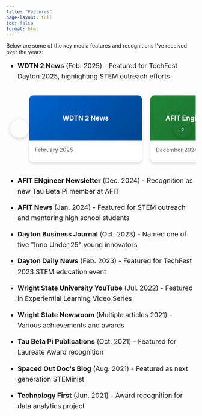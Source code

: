 ```yaml
---
title: "Features"
page-layout: full
toc: false
format: html
---
```


```{=html}
<style>
/* Carousel Card Styles */
.features-carousel {
  position: relative;
  max-width: 1200px;
  margin: 0 auto;
  overflow: hidden;
  padding: 20px 60px; /* Add padding for buttons */
  cursor: grab;
}

.features-carousel:active {
  cursor: grabbing;
}

.carousel-wrapper {
  display: flex;
  transition: transform 0.3s ease;
  gap: 20px;
}

.feature-card {
  min-width: 300px;
  flex-shrink: 0;
  background: white;
  border-radius: 12px;
  box-shadow: 0 4px 6px rgba(0, 0, 0, 0.1);
  overflow: hidden;
  transition: transform 0.3s ease, box-shadow 0.3s ease;
  border: 1px solid #e0e0e0;
}

.feature-card:hover {
  transform: translateY(-5px);
  box-shadow: 0 8px 25px rgba(0, 0, 0, 0.15);
}

.card-image {
  width: 100%;
  height: 120px;
  background: linear-gradient(135deg, var(--bs-primary), var(--bs-secondary));
  display: flex;
  align-items: center;
  justify-content: center;
  color: white;
  font-size: 1.1rem;
  font-weight: bold;
  text-align: center;
  position: relative;
}

.card-image::before {
  content: '';
  position: absolute;
  top: 0;
  left: 0;
  right: 0;
  bottom: 0;
  background: rgba(0,0,0,0.2);
}

.card-image span {
  position: relative;
  z-index: 1;
  padding: 20px;
}

.feature-card-content {
  padding: 15px;
}

.feature-card .date {
  color: #666;
  font-size: 0.9rem;
  margin-bottom: 10px;
  font-weight: 500;
}

/* Carousel Navigation */
.carousel-nav {
  position: absolute;
  top: 50%;
  transform: translateY(-50%);
  background: var(--bs-primary);
  color: white;
  border: none;
  border-radius: 50%;
  width: 50px;
  height: 50px;
  font-size: 1.5rem;
  cursor: pointer;
  transition: all 0.3s ease;
  z-index: 10;
  box-shadow: 0 2px 10px rgba(0,0,0,0.2);
}

.carousel-nav:hover {
  background: var(--bs-primary);
  opacity: 0.8;
  transform: translateY(-50%) scale(1.1);
}

.carousel-nav.prev {
  left: 10px;
}

.carousel-nav.next {
  right: 10px;
}

.carousel-nav:disabled {
  opacity: 0.3;
  cursor: not-allowed;
}

/* Different card colors */
.card-1 { background: linear-gradient(135deg, #007bff, #0056b3); }
.card-2 { background: linear-gradient(135deg, #28a745, #1e7e34); }
.card-3 { background: linear-gradient(135deg, #ffc107, #e0a800); }
.card-4 { background: linear-gradient(135deg, #dc3545, #c82333); }
.card-5 { background: linear-gradient(135deg, #6f42c1, #5a32a3); }
.card-6 { background: linear-gradient(135deg, #fd7e14, #e55a00); }
.card-7 { background: linear-gradient(135deg, #20c997, #17a2b8); }
.card-8 { background: linear-gradient(135deg, #e83e8c, #d91a72); }

/* Responsive adjustments */
@media (max-width: 768px) {
  .feature-card {
    min-width: 280px;
  }
  
  .carousel-nav {
    width: 40px;
    height: 40px;
    font-size: 1.2rem;
  }
  
  .carousel-nav.prev {
    left: 5px;
  }
  
  .carousel-nav.next {
    right: 5px;
  }
}

.features-list {
  max-width: 800px;
  margin: 0 auto 40px auto;
}

.features-list ul {
  list-style-type: disc;
  padding-left: 30px;
}

.features-list li {
  margin-bottom: 15px;
  font-size: 1.1rem;
  line-height: 1.6;
}

.features-list strong {
  color: var(--bs-primary);
}
</style>

<div class="features-list">
  <p>Below are some of the key media features and recognitions I've received over the years:</p>

  <ul>
    <li><strong>WDTN 2 News</strong> (Feb. 2025) - Featured for TechFest Dayton 2025, highlighting STEM outreach efforts</li>
  </ul>

  <div class="features-carousel">
    <button class="carousel-nav prev" onclick="moveCarousel(-1)">‹</button>
    <button class="carousel-nav next" onclick="moveCarousel(1)">›</button>

    <div class="carousel-wrapper" id="carousel">

    <div class="feature-card">
      <div class="card-image card-1">
        <span>WDTN 2 News</span>
      </div>
      <div class="feature-card-content">
        <div class="date">February 2025</div>
      </div>
    </div>

    <div class="feature-card">
      <div class="card-image card-2">
        <span>AFIT Engineer Newsletter</span>
      </div>
      <div class="feature-card-content">
        <div class="date">December 2024</div>
      </div>
    </div>

    <div class="feature-card">
      <div class="card-image card-3">
        <span>AFIT News</span>
      </div>
      <div class="feature-card-content">
        <div class="date">January 2024</div>
      </div>
    </div>

    <div class="feature-card">
      <div class="card-image card-4">
        <span>Dayton Business Journal</span>
      </div>
      <div class="feature-card-content">
        <div class="date">October 2023</div>
      </div>
    </div>

    <div class="feature-card">
      <div class="card-image card-5">
        <span>Dayton Daily News</span>
      </div>
      <div class="feature-card-content">
        <div class="date">February 2023</div>
      </div>
    </div>

    <div class="feature-card">
      <div class="card-image card-6">
        <span>Wright State University</span>
      </div>
      <div class="feature-card-content">
        <div class="date">July 2022</div>
      </div>
    </div>

    <div class="feature-card">
      <div class="card-image card-7">
        <span>Wright State Newsroom</span>
      </div>
      <div class="feature-card-content">
        <div class="date">December 2021</div>
      </div>
    </div>

    <div class="feature-card">
      <div class="card-image card-8">
        <span>Tau Beta Pi</span>
      </div>
      <div class="feature-card-content">
        <div class="date">October 2021</div>
      </div>
    </div>

    </div>
  </div>

  <ul>
    <li><strong>AFIT ENgineer Newsletter</strong> (Dec. 2024) - Recognition as new Tau Beta Pi member at AFIT</li>
    <li><strong>AFIT News</strong> (Jan. 2024) - Featured for STEM outreach and mentoring high school students</li>
    <li><strong>Dayton Business Journal</strong> (Oct. 2023) - Named one of five "Inno Under 25" young innovators</li>
    <li><strong>Dayton Daily News</strong> (Feb. 2023) - Featured for TechFest 2023 STEM education event</li>
    <li><strong>Wright State University YouTube</strong> (Jul. 2022) - Featured in Experiential Learning Video Series</li>
    <li><strong>Wright State Newsroom</strong> (Multiple articles 2021) - Various achievements and awards</li>
    <li><strong>Tau Beta Pi Publications</strong> (Oct. 2021) - Featured for Laureate Award recognition</li>
    <li><strong>Spaced Out Doc's Blog</strong> (Aug. 2021) - Featured as next generation STEMinist</li>
    <li><strong>Technology First</strong> (Jun. 2021) - Award recognition for data analytics project</li>
  </ul>
</div>

<script>
let currentIndex = 0;
const carousel = document.getElementById('carousel');
const carouselContainer = document.querySelector('.features-carousel');
let items = [];
let totalItems = 0;
let isDragging = false;
let startPos = 0;
let currentTranslate = 0;
let prevTranslate = 0;
let animationId = 0;

// Initialize carousel
function initCarousel() {
  items = document.querySelectorAll('.feature-card');
  totalItems = items.length;
  updateCarousel();
  
  // Add mouse events
  carouselContainer.addEventListener('mousedown', dragStart);
  carouselContainer.addEventListener('mousemove', dragMove);
  carouselContainer.addEventListener('mouseup', dragEnd);
  carouselContainer.addEventListener('mouseleave', dragEnd);
  
  // Add touch events
  carouselContainer.addEventListener('touchstart', dragStart, { passive: false });
  carouselContainer.addEventListener('touchmove', dragMove, { passive: false });
  carouselContainer.addEventListener('touchend', dragEnd);
  
  // Add wheel/scroll events for trackpad
  carouselContainer.addEventListener('wheel', handleWheel, { passive: false });
  
  // Prevent context menu
  carouselContainer.addEventListener('contextmenu', e => e.preventDefault());
}

// Calculate how many items fit in view
function getItemsInView() {
  const containerWidth = carouselContainer.offsetWidth - 120; // Account for padding
  const itemWidth = 320; // 300px + 20px gap
  return Math.floor(containerWidth / itemWidth);
}

function updateCarousel() {
  const itemsInView = getItemsInView();
  const maxIndex = Math.max(0, totalItems - itemsInView);
  
  // Ensure currentIndex is within bounds
  currentIndex = Math.max(0, Math.min(currentIndex, maxIndex));
  
  const translateX = currentIndex * -320; // 300px + 20px gap
  currentTranslate = translateX;
  prevTranslate = translateX;
  carousel.style.transform = `translateX(${translateX}px)`;
  
  // Update button states
  const prevBtn = document.querySelector('.carousel-nav.prev');
  const nextBtn = document.querySelector('.carousel-nav.next');
  
  if (prevBtn && nextBtn) {
    prevBtn.disabled = currentIndex === 0;
    nextBtn.disabled = currentIndex >= maxIndex;
  }
}

function moveCarousel(direction) {
  const itemsInView = getItemsInView();
  const maxIndex = Math.max(0, totalItems - itemsInView);
  
  currentIndex += direction;
  currentIndex = Math.max(0, Math.min(currentIndex, maxIndex));
  
  updateCarousel();
}

// Drag functionality
function dragStart(e) {
  e.preventDefault(); // Prevent default behaviors
  
  if (e.type === 'touchstart') {
    startPos = e.touches[0].clientX;
  } else {
    startPos = e.clientX;
  }
  
  isDragging = true;
  animationId = requestAnimationFrame(animation);
  carouselContainer.style.cursor = 'grabbing';
}

function dragMove(e) {
  if (!isDragging) return;
  
  e.preventDefault(); // Prevent page scrolling
  
  let currentPosition;
  if (e.type === 'touchmove') {
    currentPosition = e.touches[0].clientX;
  } else {
    currentPosition = e.clientX;
  }
  
  const diff = currentPosition - startPos;
  currentTranslate = prevTranslate + diff;
}

function dragEnd() {
  if (!isDragging) return;
  
  isDragging = false;
  cancelAnimationFrame(animationId);
  carouselContainer.style.cursor = 'grab';
  
  const movedBy = currentTranslate - prevTranslate;
  
  // If moved enough negative then snap to next slide
  if (movedBy < -100 && currentIndex < totalItems - getItemsInView()) {
    currentIndex += 1;
  }
  
  // If moved enough positive then snap to previous slide
  if (movedBy > 100 && currentIndex > 0) {
    currentIndex -= 1;
  }
  
  updateCarousel();
}

// Handle trackpad/wheel scrolling
function handleWheel(e) {
  e.preventDefault(); // Prevent page scroll
  
  const delta = e.deltaX || e.deltaY; // Use horizontal scroll if available, otherwise vertical
  
  if (Math.abs(delta) > 50) { // Increased threshold from 10 to 50 for less sensitivity
    if (delta > 0) {
      // Scroll right (next)
      const itemsInView = getItemsInView();
      const maxIndex = Math.max(0, totalItems - itemsInView);
      if (currentIndex < maxIndex) {
        currentIndex += 1;
        updateCarousel();
      }
    } else {
      // Scroll left (previous)
      if (currentIndex > 0) {
        currentIndex -= 1;
        updateCarousel();
      }
    }
  }
}

function animation() {
  if (isDragging) {
    carousel.style.transform = `translateX(${currentTranslate}px)`;
    requestAnimationFrame(animation);
  }
}

// Initialize when DOM is loaded
document.addEventListener('DOMContentLoaded', function() {
  initCarousel();
});

// Update on window resize
window.addEventListener('resize', function() {
  updateCarousel();
});
</script>
```